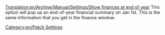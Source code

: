 [[Translation:en/Archive/Manual/Settings/Show finances at end of year]]
This option will pop up an end-of-year financial summary on Jan 1st.  This is the same information that you get in the finance window.


[[Category:en/Patch Settings]]
{{en/Stub}}